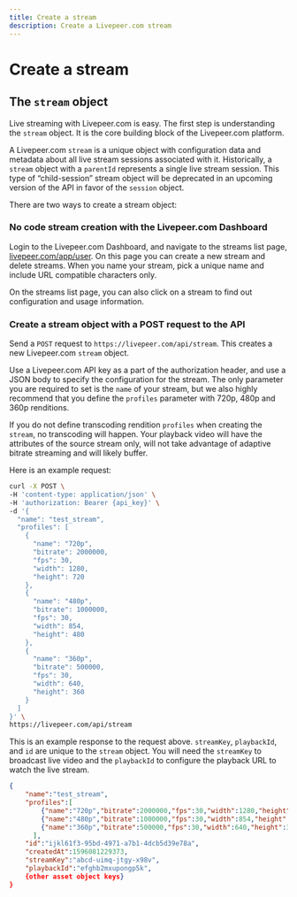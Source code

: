 ```yaml
---
title: Create a stream
description: Create a Livepeer.com stream
---
```


# Create a stream

## The `stream` object

Live streaming with Livepeer.com is easy. The first step is understanding the `stream` object. It is the core building block of the Livepeer.com platform.

A Livepeer.com `stream` is a unique object with configuration data and metadata about all live stream sessions associated with it. Historically, a `stream` object with a `parentId` represents a single live stream session. This type of “child-session” stream object will be deprecated in an upcoming version of the API in favor of the `session` object.

There are two ways to create a stream object:

<DocsGrid cols={3}>
    <NavigationCard href='/docs/guides/start-live-streaming/create-a-stream#no-code-stream-creation-with-the-livepeer-com-dashboard' title='No code stream creation in the Livepeer.com Dashboard' label='Jump to section' />
    <NavigationCard href='/docs/guides/start-live-streaming/create-a-stream#create-a-stream-object-with-a-post-request-to-the-api' title='Create a stream object with a POST request to the API' label='Jump to section' />
</DocsGrid>

### No code stream creation with the Livepeer.com Dashboard
Login to the Livepeer.com Dashboard, and navigate to the streams list page, [livepeer.com/app/user](/app/user). On this page you can create a new stream and delete streams. When you name your stream, pick a unique name and include URL compatible characters only.

On the streams list page, you can also click on a stream to find out configuration and usage information.

### Create a stream object with a POST request to the API
Send a `POST` request to `https://livepeer.com/api/stream`. This creates a new Livepeer.com `stream` object.

Use a Livepeer.com API key as a part of the authorization header, and use a JSON body to specify the configuration for the stream. The only parameter you are required to set is the `name` of your stream, but we also highly recommend that you define the `profiles` parameter with 720p, 480p and 360p renditions.

If you do not define transcoding rendition `profiles` when creating the `stream`, no transcoding will happen. Your playback video will have the attributes of the source stream only, will not take advantage of adaptive bitrate streaming and will likely buffer.

Here is an example request:
```bash
curl -X POST \
-H 'content-type: application/json' \
-H 'authorization: Bearer {api_key}' \
-d '{
  "name": "test_stream",
  "profiles": [
    {
      "name": "720p",
      "bitrate": 2000000,
      "fps": 30,
      "width": 1280,
      "height": 720
    },
    {
      "name": "480p",
      "bitrate": 1000000,
      "fps": 30,
      "width": 854,
      "height": 480
    },
    {
      "name": "360p",
      "bitrate": 500000,
      "fps": 30,
      "width": 640,
      "height": 360
    }
  ]
}' \
https://livepeer.com/api/stream
```

This is an example response to the request above. `streamKey`, `playbackId`, and `id` are unique to the `stream` object. You will need the `streamKey` to broadcast live video and the `playbackId` to configure the playback URL to watch the live stream.

```json
{
    "name":"test_stream",
    "profiles":[
        {"name":"720p","bitrate":2000000,"fps":30,"width":1280,"height":720},
        {"name":"480p","bitrate":1000000,"fps":30,"width":854,"height":480},
        {"name":"360p","bitrate":500000,"fps":30,"width":640,"height":360},
      ],
    "id":"ijkl61f3-95bd-4971-a7b1-4dcb5d39e78a",
    "createdAt":1596081229373,
    "streamKey":"abcd-uimq-jtgy-x98v",
    "playbackId":"efghb2mxupongp5k",
    {other asset object keys}
}
```